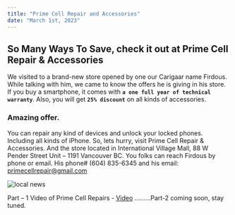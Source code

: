```yaml
---
title: "Prime Cell Repair and Accessories"
date: "March 1st, 2023"
---
```


## So Many Ways To Save, check it out at Prime Cell Repair & Accessories

We visited to a brand-new store opened by one our Carigaar name Firdous. While talking with him, we came to know the offers he is giving in his store. If you buy a smartphone, it comes with **`a one full year of technical warranty`**. Also, you will get **`25% discount`** on all kinds of accessories.

### Amazing offer.

You can repair any kind of devices and unlock your locked phones. Including all kinds of iPhone.
So, lets hurry, visit Prime Cell Repair & Accessories.
And the store located in International Village Mall, 88 W Pender Street Unit – 1191 Vancouver BC.
You folks can reach Firdous by phone or email. His phone# (604) 835-6345 and his email: primecellrepair@gmail.com

<img src="/locals/local1.png" alt="local news" />

Part – 1 Video of Prime Cell Repairs - [Video](https://youtu.be/hTtAhj_A_Io) ………Part-2 coming soon, stay tuned.
